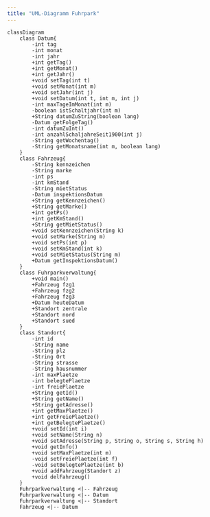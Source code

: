 ```yaml
---
title: "UML-Diagramm Fuhrpark"
---
```


```mermaid
classDiagram
    class Datum{
        -int tag
        -int monat
        -int jahr
        +int getTag()
        +int getMonat()
        +int getJahr()
        +void setTag(int t)
        +void setMonat(int m)
        +void setJahr(int j)
        +void setDatum(int t, int m, int j)
        -int maxTageImMonat(int m)
        -boolean istSchaltjahr(int m)
        +String datumZuString(boolean lang)
        -Datum getFolgeTag()
        -int datumZuInt()
        -int anzahlSchaljahreSeit1900(int j)
        -String getWochentag()
        -String getMonatsname(int m, boolean lang)
    }
    class Fahrzeug{
        -String kennzeichen
        -String marke
        -int ps
        -int kmStand
        -String mietStatus
        -Datum inspektionsDatum
        +String getKennzeichen()
        +String getMarke()
        +int getPs()
        +int getKmStand()
        +String getMietStatus()
        +void setKennzeichen(String k)
        +void setMarke(String m)
        +void setPs(int p)
        +void setKmStand(int k)
        +void setMietStatus(String m)
        +Datum getInspektionsDatum()
    }
    class Fuhrparkverwaltung{
        +void main()
        +Fahrzeug fzg1
        +Fahrzeug fzg2
        +Fahrzeug fzg3
        +Datum heuteDatum
        +Standort zentrale
        +Standort nord
        +Standort sued
    }
    class Standort{
        -int id
        -String name
        -String plz
        -String Ort
        -String strasse
        -String hausnummer
        -int maxPlaetze
        -int belegtePlaetze
        -int freiePlaetze
        +String getId()
        +String getName()
        +String getAdresse()
        +int getMaxPlaetze()
        +int getFreiePlaetze()
        +int getBelegtePlaetze()
        +void setId(int i)
        +void setName(String n)
        +void setAdresse(String p, String o, String s, String h)
        +void getInfo()
        +void setMaxPlaetze(int m)
        -void setFreiePlaetze(int f)
        -void setBelegtePlaetze(int b)
        +void addFahrzeug(Standort z)
        +void delFahrzeug()
    }
    Fuhrparkverwaltung <|-- Fahrzeug
    Fuhrparkverwaltung <|-- Datum
    Fuhrparkverwaltung <|-- Standort
    Fahrzeug <|-- Datum

```